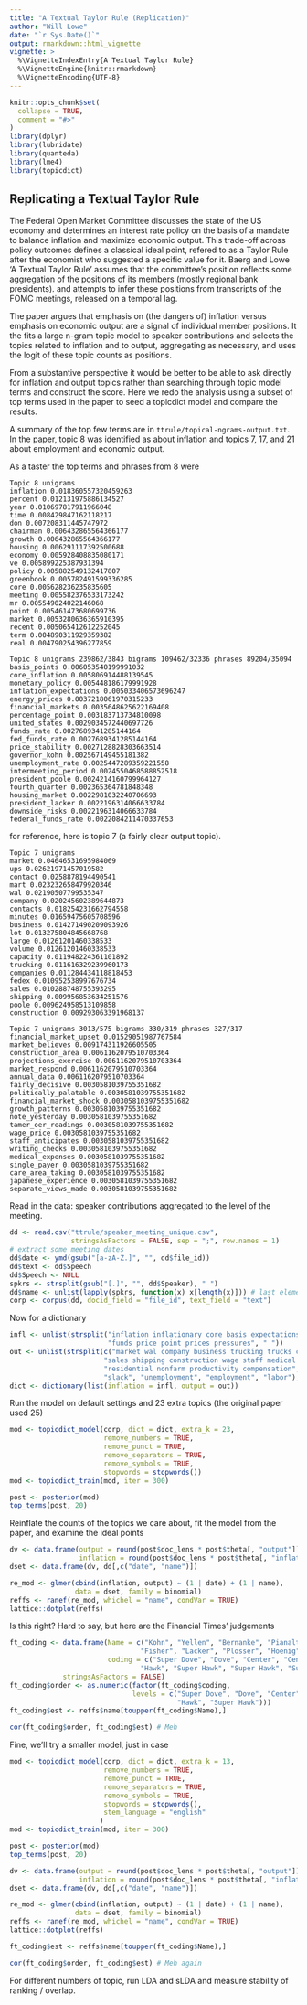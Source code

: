 ```yaml
---
title: "A Textual Taylor Rule (Replication)"
author: "Will Lowe"
date: "`r Sys.Date()`"
output: rmarkdown::html_vignette
vignette: >
  %\VignetteIndexEntry{A Textual Taylor Rule}
  %\VignetteEngine{knitr::rmarkdown}
  %\VignetteEncoding{UTF-8}
---
```


```r
knitr::opts_chunk$set(
  collapse = TRUE,
  comment = "#>"
)
library(dplyr)
library(lubridate)
library(quanteda)
library(lme4)
library(topicdict)
```

## Replicating a Textual Taylor Rule

The Federal Open Market 
Committee discusses the state of the US economy and determines
an interest rate policy on the basis of a mandate to balance
inflation and maximize economic output. This trade-off across policy outcomes 
defines a classical ideal point, refered to as a Taylor Rule after the economist
who suggested a specific value for it.  Baerg and Lowe 'A Textual Taylor Rule' 
assumes that the committee's position reflects some aggregation of 
the positions of its members (mostly regional bank presidents).
and attempts to infer these positions from transcripts of the FOMC meetings,
released on a temporal lag.  

The paper argues that emphasis on (the dangers
of) inflation versus emphasis on economic output are a signal of individual
member positions. It the fits a large n-gram topic model to speaker contributions 
and selects the topics related to inflation and to output, aggregating as 
necessary, and uses the logit of these topic counts as positions.

From a substantive perspective it would be better to be able to ask directly
for inflation and output topics rather than searching through topic model 
terms and construct the score.  Here we redo the analysis using a subset of top
terms used in the paper to seed a topicdict model and compare the results.

A summary of the top few terms are in `ttrule/topical-ngrams-output.txt`. In the 
paper, topic 8 was identified as about inflation and topics 7, 17, and 21 about
employment and economic output.

As a taster the top terms and phrases from 8 were 
```
Topic 8 unigrams
inflation 0.018360557320459263
percent 0.012131975886134527
year 0.010697817911966048
time 0.008429847162118217
don 0.007208311445747972
chairman 0.006432865564366177
growth 0.006432865564366177
housing 0.006291117392500688
economy 0.005928408835080171
ve 0.005899225387931394
policy 0.005882549132417807
greenbook 0.005782491599336285
core 0.005628236235835605
meeting 0.005582376533173242
mr 0.005549024022146068
point 0.005461473680699736
market 0.0053280636365910395
recent 0.005065412612252045
term 0.004890311929359382
real 0.004790254396277859

Topic 8 unigrams 239862/3843 bigrams 109462/32336 phrases 89204/35094
basis_points 0.006053540199991032
core_inflation 0.005806914488139545
monetary_policy 0.005448186179991928
inflation_expectations 0.005033406573696247
energy_prices 0.0037218061970315233
financial_markets 0.0035648625622169408
percentage_point 0.003183713734810098
united_states 0.0029034572440697726
funds_rate 0.0027689341285144164
fed_funds_rate 0.0027689341285144164
price_stability 0.0027128828303663514
governor_kohn 0.002567149455181382
unemployment_rate 0.0025447289359221558
intermeeting_period 0.0024550468588852518
president_poole 0.0024214160799964127
fourth_quarter 0.002365364781848348
housing_market 0.0022981032240706693
president_lacker 0.0022196314066633784
downside_risks 0.0022196314066633784
federal_funds_rate 0.0022084211470337653
```
for reference, here is topic 7 (a fairly clear output topic).
```
Topic 7 unigrams
market 0.04646531695984069
ups 0.02621971457019582
contact 0.0258878194490541
mart 0.023232658479920346
wal 0.02190507799535347
company 0.020245602389644873
contacts 0.018254231662794558
minutes 0.01659475605708596
business 0.014271490209093926
lot 0.013275804845668768
large 0.01261201460338533
volume 0.01261201460338533
capacity 0.011948224361101892
trucking 0.011616329239960173
companies 0.011284434118818453
fedex 0.010952538997676734
sales 0.010288748755393295
shipping 0.009956853634251576
poole 0.009624958513109858
construction 0.009293063391968137

Topic 7 unigrams 3013/575 bigrams 330/319 phrases 327/317
financial_market_upset 0.01529051987767584
market_believes 0.009174311926605505
construction_area 0.0061162079510703364
projections_exercise 0.0061162079510703364
market_respond 0.0061162079510703364
annual_data 0.0061162079510703364
fairly_decisive 0.0030581039755351682
politically_palatable 0.0030581039755351682
financial_market_shock 0.0030581039755351682
growth_patterns 0.0030581039755351682
note_yesterday 0.0030581039755351682
tamer_oer_readings 0.0030581039755351682
wage_price 0.0030581039755351682
staff_anticipates 0.0030581039755351682
writing_checks 0.0030581039755351682
medical_expenses 0.0030581039755351682
single_payer 0.0030581039755351682
care_area_taking 0.0030581039755351682
japanese_experience 0.0030581039755351682
separate_views_made 0.0030581039755351682
```

Read in the data: speaker contributions aggregated to the level of the meeting.
```r
dd <- read.csv("ttrule/speaker_meeting_unique.csv", 
               stringsAsFactors = FALSE, sep = ";", row.names = 1)
# extract some meeting dates
dd$date <- ymd(gsub("[a-zA-Z.]", "", dd$file_id))
dd$text <- dd$Speech
dd$Speech <- NULL
spkrs <- strsplit(gsub("[.]", "", dd$Speaker), " ")
dd$name <- unlist(lapply(spkrs, function(x) x[length(x)])) # last element
corp <- corpus(dd, docid_field = "file_id", text_field = "text") 
```

Now for a dictionary
```r
infl <- unlist(strsplit("inflation inflationary core basis expectations ",
                        "funds price point prices pressures", " "))
out <- unlist(strsplit(c("market wal company business trucking trucks companies",
                       "sales shipping construction wage staff medical layoff",
                       "residential nonfarm productivity compensation",
                       "slack", "unemployment", "employment", "labor"), " "))
dict <- dictionary(list(inflation = infl, output = out))
```

Run the model on default settings and 23 extra topics (the original paper used
25)
```r
mod <- topicdict_model(corp, dict = dict, extra_k = 23, 
                       remove_numbers = TRUE, 
                       remove_punct = TRUE, 
                       remove_separators = TRUE,
                       remove_symbols = TRUE,
                       stopwords = stopwords())
mod <- topicdict_train(mod, iter = 300)

post <- posterior(mod)
top_terms(post, 20)
```

Reinflate the counts of the topics we care about, fit the model from the
paper, and examine the ideal points
```r
dv <- data.frame(output = round(post$doc_lens * post$theta[, "output"]),
                 inflation = round(post$doc_lens * post$theta[, "inflation"]))
dset <- data.frame(dv, dd[,c("date", "name")])

re_mod <- glmer(cbind(inflation, output) ~ (1 | date) + (1 | name), 
                data = dset, family = binomial)
reffs <- ranef(re_mod, whichel = "name", condVar = TRUE)
lattice::dotplot(reffs)
```

Is this right?  Hard to say, but here are the Financial Times' judgements
```r
ft_coding <- data.frame(Name = c("Kohn", "Yellen", "Bernanke", "Pianalto",
                                "Fisher", "Lacker", "Plosser", "Hoenig"),
                        coding = c("Super Dove", "Dove", "Center", "Center", 
                                "Hawk", "Super Hawk", "Super Hawk", "Super Hawk"),
             stringsAsFactors = FALSE)
ft_coding$order <- as.numeric(factor(ft_coding$coding, 
                              levels = c("Super Dove", "Dove", "Center",
                                         "Hawk", "Super Hawk")))
ft_coding$est <- reffs$name[toupper(ft_coding$Name),]

cor(ft_coding$order, ft_coding$est) # Meh
```

Fine, we'll try a smaller model, just in case
```r
mod <- topicdict_model(corp, dict = dict, extra_k = 13, 
                       remove_numbers = TRUE, 
                       remove_punct = TRUE, 
                       remove_separators = TRUE,
                       remove_symbols = TRUE,
                       stopwords = stopwords(),
                       stem_language = "english"
                      )
mod <- topicdict_train(mod, iter = 300)

post <- posterior(mod)
top_terms(post, 20)

dv <- data.frame(output = round(post$doc_lens * post$theta[, "output"]),
                 inflation = round(post$doc_lens * post$theta[, "inflation"]))
dset <- data.frame(dv, dd[,c("date", "name")])

re_mod <- glmer(cbind(inflation, output) ~ (1 | date) + (1 | name), 
                data = dset, family = binomial)
reffs <- ranef(re_mod, whichel = "name", condVar = TRUE)
lattice::dotplot(reffs)

ft_coding$est <- reffs$name[toupper(ft_coding$Name),]

cor(ft_coding$order, ft_coding$est) # Meh again
```

For different numbers of topic, run LDA and sLDA and measure 
stability of ranking / overlap.



